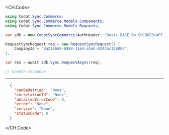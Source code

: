 
<CH.Code>
```csharp Request.cs
using Codat.Sync.Commerce;
using Codat.Sync.Commerce.Models.Components;
using Codat.Sync.Commerce.Models.Requests;

var sdk = new CodatSyncCommerce(AuthHeader: "Basic BASE_64_ENCODED(API_KEY)");

RequestSyncRequest req = new RequestSyncRequest() {
    CompanyId = "8a210b68-6988-11ed-a1eb-0242ac120002",
};

var res = await sdk.Sync.RequestAsync(req);

// handle response
```
---

```json Example Response
  {
    "canBeRetried": "None",
    "correlationId": "None",
    "detailedErrorCode": 0,
    "error": "None",
    "service": "None",
    "statusCode": 0
  }
```
</CH.Code>

